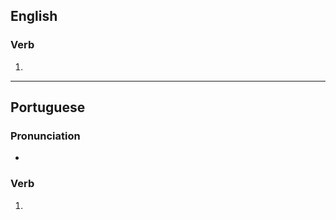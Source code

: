 {{also|Fazes|Fäzes}}

==English==

===Verb===
{{head|en|verb form}}

# {{en-third-person singular of|faze}}

----

==Portuguese==

===Pronunciation===
{{pt-IPA}}
* {{hyph|pt|fa|zes}}

===Verb===
{{head|pt|verb form}}

# {{pt-verb form of|fazer}}